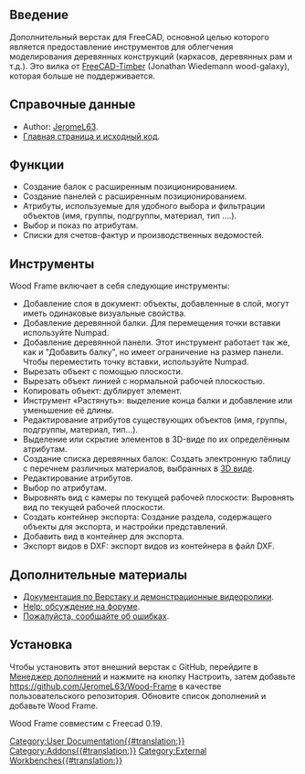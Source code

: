 <languages/>

{{VeryImportantMessage|Этот верстак активно не разрабатывается и не поддерживается, но ищет разработчиков и сопровождающих.}}

{{TOCright}}

<span id="Introduction"></span>
== Введение ==

Дополнительный верстак для FreeCAD, основной целью которого является предоставление инструментов для облегчения моделирования деревянных конструкций (каркасов, деревянных рам и т.д.). Это вилка от [https://github.com/wood-galaxy/FreeCAD-Timber FreeCAD-Timber] (Jonathan Wiedemann wood-galaxy), которая больше не поддерживается.

<span id="References"></span>
==Справочные данные==

* Author: [https://github.com/JeromeL63/ JeromeL63].
* [https://github.com/JeromeL63/Wood-Frame Главная страница и исходный код].

<span id="Functions"></span>
== Функции ==

* Создание балок с расширенным позиционированием.
* Создание панелей с расширенным позиционированием.
* Атрибуты, используемые для удобного выбора и фильтрации объектов (имя, группы, подгруппы, материал, тип ....).
* Выбор и показ по атрибутам.
* Списки для счетов-фактур и производственных ведомостей.

<span id="Tools"></span>
== Инструменты ==

Wood Frame включает в себя следующие инструменты:
* Добавление слоя в документ: объекты, добавленные в слой, могут иметь одинаковые визуальные свойства.
* Добавление деревянной балки. Для перемещения точки вставки используйте Numpad.
* Добавление деревянной панели. Этот инструмент работает так же, как и "Добавить балку", но имеет ограничение на размер панели. Чтобы переместить точку вставки, используйте Numpad.
* Вырезать объект с помощью плоскости.
* Вырезать объект линией с нормальной рабочей плоскостью.
* Копировать объект: дублирует элемент.
* Инструмент «Растянуть»: выделение конца балки и добавление или уменьшение её длины.
* Редактирование атрибутов существующих объектов (имя, группы, подгруппы, материал, тип...).
* Выделение или скрытие элементов в 3D-виде по их определённым атрибутам.
* Создание списка деревянных балок: Создать электронную таблицу с перечнем различных материалов, выбранных в [[3D_view/ru|3D виде]].
* Редактирование атрибутов.
* Выбор по атрибутам.
* Выровнять вид с камеры по текущей рабочей плоскости: Выровнять вид по текущей рабочей плоскости.
* Создать контейнер экспорта: Создание раздела, содержащего объекты для экспорта, и настройки представлений.
* Добавить вид в контейнер для экспорта.
* Экспорт видов в DXF: экспорт видов из контейнера в файл DXF.

<span id="Further_resources"></span>
== Дополнительные материалы ==

* [https://github.com/JeromeL63/Wood-Frame/blob/master/README.md Документация по Верстаку и демонстрационные видеоролики].
* [https://forum.freecadweb.org/viewtopic.php?t=40458 Help: обсуждение на форуме].
* [https://github.com/JeromeL63/Wood-Frame/issues Пожалуйста, сообщайте об ошибках].

<span id="Installation"></span>
== Установка ==

Чтобы установить этот внешний верстак с GitHub, перейдите в [[Std_AddonMgr/ru|Менеджер дополнений]] и нажмите на кнопку Настроить, затем добавьте https://github.com/JeromeL63/Wood-Frame в качестве пользовательского репозитория. Обновите список дополнений и добавьте Wood Frame.

Wood Frame совместим с Freecad 0.19.


[[Category:User Documentation{{#translation:}}]]
[[Category:Addons{{#translation:}}]]
[[Category:External Workbenches{{#translation:}}]]